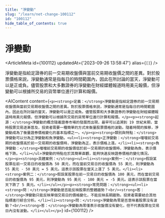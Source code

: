 ```yaml
---
title: "淨變動"
slug: "/learn/net-change-100112"
id: "100112"
hide_table_of_contents: true
---
```



# 淨變動

<ArticleMeta id={100112} updatedAt={'2023-09-26 13:58:47'} alias={`[]`} />
<div className='border-solid border-b border-t-0 my-4 border-[var(--ifm-color-gray-300)]' />

淨變動是指給定證券的前一交易期收盤價與當前交易期收盤價之間的差異。對於股票價格來説，淨變動通常是指每日的時間範圍內，因此在所討論的當天，淨變動可以是正或負。儘管股票和大多數證券的淨變動在財經媒體報道時用美元報價，但淨變動可以根據所交易的貨幣單位進行計算和報價。

<AIContent content={`<p><strong>定義：</strong>淨變動是指給定證券的前一交易期收盤價與當前交易期收盤價之間的差異。對於股票價格來説，淨變動通常是指每日的時間範圍內，因此在所討論的當天，淨變動可以是正或負。儘管股票和大多數證券的淨變動在財經媒體報道時用美元報價，但淨變動可以根據所交易的貨幣單位進行計算和報價。</p><p><strong>起源：</strong>淨變動的概念隨着證券市場的發展而出現，最早可以追溯到 19 世紀末期，當時股票交易逐漸普及，投資者需要一種簡單的方式來衡量股票價格的波動。隨着時間的推移，淨變動成為了衡量證券價格變化的基本指標之一。</p><p><strong>類別與特點：</strong>淨變動可以分為正淨變動和負淨變動。<ul><li><strong>正淨變動：</strong>噹噹前交易期的收盤價高於前一交易期的收盤價時，淨變動為正，表示價格上漲。</li><li><strong>負淨變動：</strong>噹噹前交易期的收盤價低於前一交易期的收盤價時，淨變動為負，表示價格下跌。</li></ul>淨變動的特點在於其簡單直觀，能夠快速反映證券價格的變化情況。</p><p><strong>具體案例：</strong><ul><li><strong>案例一：</strong>假設某股票在前一交易日的收盤價為 50 美元，而在當前交易日的收盤價為 55 美元，則淨變動為 55 美元 - 50 美元 = 5 美元。這表示該股票在當天上漲了 5 美元。</li><li><strong>案例二：</strong>假設某股票在前一交易日的收盤價為 100 美元，而在當前交易日的收盤價為 95 美元，則淨變動為 95 美元 - 100 美元 = -5 美元。這表示該股票在當天下跌了 5 美元。</li></ul></p><p><strong>常見問題：</strong><ul><li><strong>問：</strong>淨變動是否能反映股票的整體趨勢？<br/><strong>答：</strong>淨變動只能反映單個交易日的價格變化，不能反映長期趨勢。投資者需要結合其他指標進行綜合分析。</li><li><strong>問：</strong>淨變動為零是否意味着股票沒有波動？<br/><strong>答：</strong>淨變動為零僅表示收盤價沒有變化，但不代表股票在交易日內沒有波動。</li></ul></p>`} id={100112} />
